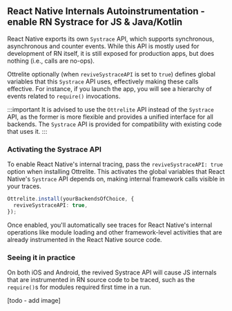## React Native Internals Autoinstrumentation - enable RN Systrace for JS & Java/Kotlin

React Native exports its own `Systrace` API, which supports synchronous, asynchronous and counter events. While this API is mostly used for development of RN itself, it is still exposed for production apps, but does nothing (i.e., calls are no-ops).

Ottrelite optionally (when `reviveSystraceAPI` is set to `true`) defines global variables that this `Systrace` API uses, effectively making these calls effective. For instance, if you launch the app, you will see a hierarchy of events related to `require()` invocations.

:::important
It is advised to use the `Ottrelite` API instead of the `Systrace` API, as the former is more flexible and provides a unified interface for all backends. The `Systrace` API is provided for compatibility with existing code that uses it.
:::

### Activating the Systrace API

To enable React Native's internal tracing, pass the `reviveSystraceAPI: true` option when installing Ottrelite. This activates the global variables that React Native's `Systrace` API depends on, making internal framework calls visible in your traces.

```typescript
Ottrelite.install(yourBackendsOfChoice, {
  reviveSystraceAPI: true,
});
```

Once enabled, you'll automatically see traces for React Native's internal operations like module loading and other framework-level activities that are already instrumented in the React Native source code.

### Seeing it in practice

On both iOS and Android, the revived Systrace API will cause JS internals that are instrumented in RN source code to be traced, such as the `require()`s for modules required first time in a run.

[todo - add image]
